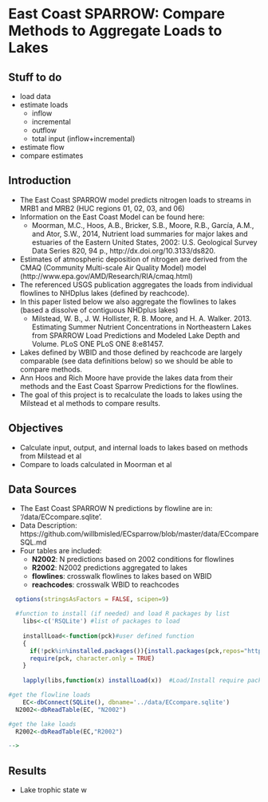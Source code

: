 East Coast SPARROW: Compare Methods to Aggregate Loads to Lakes
========================================================
Stuff to do 
-------------------------

* load data
* estimate loads
  * inflow
  * incremental
  * outflow
  * total input (inflow+incremental)
* estimate flow
* compare estimates

<!---
use these command instead of the knit icon if you want the data and work loaded into the R workspace
First make sure you are in the analysis directory: 
  setwd('analysis')
  library(knitr)
  knit('compareMethods.rmd')
  
Some useful RSQLite commands
#setwd('..')
      EC<-dbConnect(SQLite(), dbname='../data/ECcompare.sqlite')
      dbListTables(EC)                         # List the tables in the database
      dbListFields(EC, "R2002m1")               # List the columns in a table
      dbReadTable(EC, "R2002m2")                # Display the data in a table method1
      dbGetQuery(EC, "SELECT * from R2020m1")   # Display the data in a table method2
-->

Introduction
-------------------------
* The East Coast SPARROW model predicts nitrogen loads to streams in MRB1 and MRB2 (HUC regions 01, 02, 03, and 06)
* Information on the East Coast Model can be found here:
  * Moorman, M.C., Hoos, A.B., Bricker, S.B., Moore, R.B., García, A.M., and Ator, S.W., 2014, Nutrient load summaries for major lakes and estuaries of the Eastern United States, 2002: U.S. Geological Survey Data Series 820, 94 p.,  http://dx.doi.org/10.3133/ds820.
* Estimates of atmospheric deposition of nitrogen are derived from the CMAQ (Community Multi-scale Air Quality Model) model (http://www.epa.gov/AMD/Research/RIA/cmaq.html)
* The referenced USGS publication aggregates the loads from individual flowlines to NHDplus lakes (defined by reachcode).
* In this paper listed below we also aggregate the flowlines to lakes (based a dissolve of contiguous NHDplus lakes)
  * Milstead, W. B., J. W. Hollister, R. B. Moore, and H. A. Walker. 2013. Estimating Summer Nutrient Concentrations in Northeastern Lakes from SPARROW Load Predictions and Modeled Lake Depth and Volume. PLoS ONE PLoS ONE 8:e81457.
* Lakes defined by WBID and those defined by reachcode are largely comparable (see data definitions below) so we should be able to compare methods.
* Ann Hoos and Rich Moore have provide the lakes data from their methods and the East Coast Sparrow Predictions for the flowlines.
* The goal of this project is to recalculate the loads to lakes using the Milstead et al methods to compare results.

Objectives
-------------------------
* Calculate input, output, and internal loads to lakes based on methods from Milstead et al
* Compare to loads calculated in Moorman et al

Data Sources
-------------------------
* The East Coast SPARROW N predictions by flowline are in: '/data/ECcompare.sqlite'. 
* Data Description: https://github.com/willbmisled/ECsparrow/blob/master/data/ECcompareSQL.md
* Four tables are included:
  * **N2002**: N predictions based on 2002 conditions for flowlines
  * **R2002**: N2002 predictions aggregated to lakes
  * **flowlines**: crosswalk flowlines to lakes based on WBID
  * **reachcodes**: crosswalk WBID to reachcodes


```r
  options(stringsAsFactors = FALSE, scipen=9) 

  #function to install (if needed) and load R packages by list
    libs<-c('RSQLite') #list of packages to load
  
    installLoad<-function(pck)#user defined function
    {
      if(!pck%in%installed.packages()){install.packages(pck,repos="http://rweb.quant.ku.edu/cran/")}
      require(pck, character.only = TRUE)
    }
  
    lapply(libs,function(x) installLoad(x))  #Load/Install require packages
```

```r
#get the flowline loads
    EC<-dbConnect(SQLite(), dbname='../data/ECcompare.sqlite')
  N2002<-dbReadTable(EC, "N2002") 

#get the lake loads
  R2002<-dbReadTable(EC,"R2002") 

-->
``` 

Results
-------------------------
* Lake trophic state w
